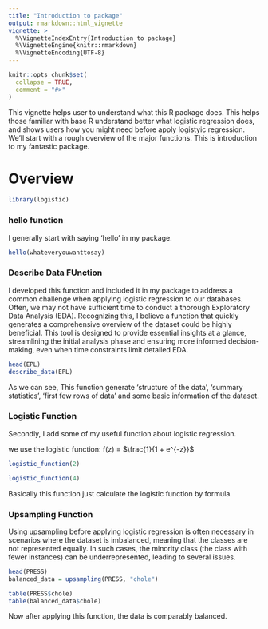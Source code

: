 ```yaml
---
title: "Introduction to package"
output: rmarkdown::html_vignette
vignette: >
  %\VignetteIndexEntry{Introduction to package}
  %\VignetteEngine{knitr::rmarkdown}
  %\VignetteEncoding{UTF-8}
---
```


```r
knitr::opts_chunk$set(
  collapse = TRUE,
  comment = "#>"
) 
```
This vignette helps user to understand what this R package does. This helps those familiar with base R understand better what logistic regression does, and shows users how you might need before apply logistyic regression. We'll start with a rough overview of the major functions. This is introduction to my fantastic package.

# Overview

```r
library(logistic)
```

### hello function

I generally start with saying 'hello' in my package.
```r
hello(whateveryouwanttosay)
```
### Describe Data FUnction
I developed this function and included it in my package to address a common challenge when applying logistic regression to our databases. Often, we may not have sufficient time to conduct a thorough Exploratory Data Analysis (EDA). Recognizing this, I believe a function that quickly generates a comprehensive overview of the dataset could be highly beneficial. This tool is designed to provide essential insights at a glance, streamlining the initial analysis phase and ensuring more informed decision-making, even when time constraints limit detailed EDA.

```r
head(EPL)
describe_data(EPL)
```
As we can see, This function generate 'structure of the data', 'summary statistics', 'first few rows of data' and some basic information of the dataset.

### Logistic Function

Secondly, I add some of my useful function about logistic regression.

we use the logistic function: f(z) = $\frac{1}{1 + e^{-z}}$

```r
logistic_function(2)
```
```r
logistic_function(4)
```

Basically this function just calculate the logistic function by formula.

### Upsampling Function
Using upsampling before applying logistic regression is often necessary in scenarios where the dataset is imbalanced, meaning that the classes are not represented equally. In such cases, the minority class (the class with fewer instances) can be underrepresented, leading to several issues.
```r
head(PRESS)
balanced_data = upsampling(PRESS, "chole")
```

```r
table(PRESS$chole)
table(balanced_data$chole)
```
Now after applying this function, the data is comparably balanced.

